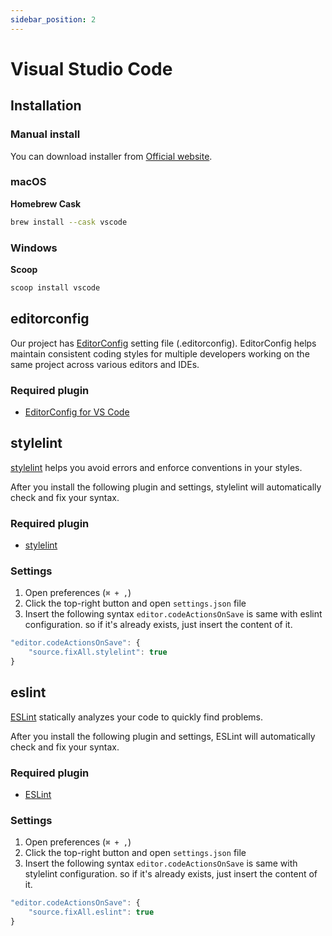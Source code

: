 ```yaml
---
sidebar_position: 2
---
```


# Visual Studio Code

## Installation

### Manual install

You can download installer from [Official website](https://code.visualstudio.com/).

### macOS

**Homebrew Cask**

```bash
brew install --cask vscode
```

### Windows

**Scoop**

```bash
scoop install vscode
```

## editorconfig

Our project has [EditorConfig](https://editorconfig.org/) setting file (.editorconfig). EditorConfig helps maintain consistent coding styles for multiple developers working on the same project across various editors and IDEs.

### Required plugin

* [EditorConfig for VS Code](https://marketplace.visualstudio.com/items?itemName=EditorConfig.EditorConfig)


## stylelint

[stylelint](https://stylelint.io/) helps you avoid errors and enforce conventions in your styles.

After you install the following plugin and settings, stylelint will automatically check and fix your syntax.

### Required plugin

* [stylelint](https://marketplace.visualstudio.com/items?itemName=stylelint.vscode-stylelint)

### Settings

1. Open preferences (`⌘ + ,`)
2. Click the top-right button and open `settings.json` file
3. Insert the following syntax
   `editor.codeActionsOnSave` is same with eslint configuration. so if it's already exists, just insert the content of it.

```js
"editor.codeActionsOnSave": {
    "source.fixAll.stylelint": true
}
```

## eslint

[ESLint](https://eslint.org/) statically analyzes your code to quickly find problems.

After you install the following plugin and settings, ESLint will automatically check and fix your syntax.


### Required plugin

* [ESLint](https://marketplace.visualstudio.com/items?itemName=dbaeumer.vscode-eslint)

### Settings

1. Open preferences (`⌘ + ,`)
2. Click the top-right button and open `settings.json` file
3. Insert the following syntax
   `editor.codeActionsOnSave` is same with stylelint configuration. so if it's already exists, just insert the content of it.

```js
"editor.codeActionsOnSave": {
    "source.fixAll.eslint": true
}
```